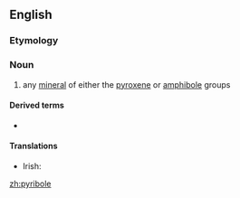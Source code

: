==English==

===Etymology===
{{rfe}}

===Noun===
{{en-noun}}

# {{context|mineralogy|lang=en}} any [[mineral]] of either the [[pyroxene]] or [[amphibole]] groups

====Derived terms====
* {{l|ga|biopyribole}}

====Translations====
{{trans-top|any mineral of either the pyroxene or amphibole groups}}
* Irish: {{t-|ga|pireaból|m}}
{{trans-mid}}
{{trans-bottom}}

[[zh:pyribole]]